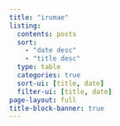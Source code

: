 ```yaml
---
title: "irumae"
listing:
  contents: posts
  sort: 
    - "date desc"
    - "title desc"
  type: table
  categories: true
  sort-ui: [title, date]
  filter-ui: [title, date]
page-layout: full
title-block-banner: true
---
```

